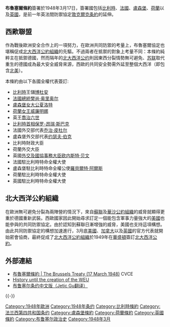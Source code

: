 '''布魯塞爾條約'''簽署於1948年3月17日，簽署國包括[[比利時|比利時]]、[[法國|法國]]、[[盧森堡|盧森堡]]、[[荷蘭|荷蘭]]以及[[英國|英國]]，是前一年英法間防禦協定[[敦克爾克条約|敦克爾克条約]]的延伸。{{Fact|該條約則主要著眼於抵禦德國可能的再行武裝行動。|time=2009-03-12T19:14:19+00:00}}<!-- 本模板調用由 {{subst:Fact/auto|該條約則主要著眼於抵禦德國可能的再行武裝行動。}} 自動產生 -->

==西歐聯盟==
作為戰後歐洲安全合作上的一項努力，在歐洲共同防禦的考量上，布魯塞爾協定也堪稱促成[[北大西洋公約組織|北大西洋公約組織]]的先驅。不過兩者在抵禦的對象上考量不同：本條約純粹主在抵禦德國，然而隔年的[[北大西洋公约|北大西洋公约]]則因東西分裂情勢無可避免、[[苏联|苏联]]取代重生的德國成為最大安全威脅來源，西歐的共同安全勢需外延至整個大西洋（即包含[[北美|北美]]）。

本條約由以下各國全權代表簽訂:
* [[比利時|比利時]]王儲[[博杜安_(比利时国王)|博杜安]]
* [[法國總統|法國總統]][[樊尚·奥里奥尔|樊尚·奥里奥尔]]
* [[卢森堡大公|盧森堡女大公]][[夏洛特_(卢森堡大公)|夏洛特]]
* [[荷兰君主列表|荷蘭女王]][[威廉明娜_(荷兰)|威廉明娜]]
* 英王[[喬治六世|喬治六世]]
* [[比利時首相|比利時首相]][[保罗-亨利·斯巴克|保罗-昂瑞·斯巴克]]
* 法國外交部代表[[乔治·皮杜尔|乔治·皮杜尔]]
* 盧森堡外交部代表[[约瑟夫·伯克|约瑟夫·伯克]]
* 比利時財政大臣{{link-fr|加斯東·艾斯肯斯|Gaston Eyskens}}
* 荷蘭外交大臣{{link-nl|卡雷爾·范·布策雷爾·范·歐斯特豪特|Pim van Boetzelaer van Oosterhout}}
* 英國[[外交及國協事務大臣|外交及國協事務大臣]][[欧内斯特·贝文|欧内斯特·贝文]]
* 法國駐比利時特命全權大使{{link-fr|讓·德·奧特克洛克|Jean de Hauteclocque}}
* 盧森堡駐比利時特命全權公使[[羅貝爾特·阿爾斯|羅貝爾特·阿爾斯]]
* 荷蘭駐比利時特命全權大使{{link-nl|比內爾特·范·哈林克斯瑪·塗·斯樓滕|Binnert Philip van Harinxma thoe Slooten}}
* 英國駐比利時特命全權大使{{link-en|喬治·威廉·倫德爾|George William Rendel}}

==北大西洋公約組織==
在歐洲無可避免分裂為兩陣營的情況下，來自[[蘇聯|蘇聯]]及[[東歐集團|華沙公約組織]]的威脅就顯得更重於德國重新武裝。西歐國家因此開始尋求訂定一個能包含軍事力量強大的[[美國|美國]]也能參與的共同防禦協定。由於認知到蘇聯日漸增強的威脅，美國也支持這項構想。由此共同防禦協定的構想加速進行，3月底[[美國|美國]]、[[加拿大|加拿大]]以及[[英國|英國]]的官方代表就開始密會協商，最終促成了[[北大西洋公約組織|北大西洋公約組織]]於1949年在[[華盛頓|華盛頓]]簽訂[[北大西洋公約|北大西洋公約]]。

==外部連結==
{{reflist}}
* [http://www.cvce.eu/obj/the_brussels_treaty_17_march_1948-en-3467de5e-9802-4b65-8076-778bc7d164d3.html 布魯塞爾條約 | The Brussels Treaty (17 March 1948)] {{Wayback|url=http://www.cvce.eu/obj/the_brussels_treaty_17_march_1948-en-3467de5e-9802-4b65-8076-778bc7d164d3.html |date=20210118122237 }} CVCE
* [https://web.archive.org/web/20090801064214/http://www.weu.int/History.htm#1 History until the creation of the WEU]
* [http://pan.baidu.com/share/link?shareid=464739&uk=3003770454 布鲁塞尔条约中文版（Jetic Gu翻译）]
{{-}}
{{EU-timeline}}
[[Category:1948年歐洲|Category:1948年歐洲]]
[[Category:1948年条约|Category:1948年条约]]
[[Category:比利時條約|Category:比利時條約]]
[[Category:法兰西第四共和国条约|Category:法兰西第四共和国条约]]
[[Category:盧森堡條約|Category:盧森堡條約]]
[[Category:荷蘭條約|Category:荷蘭條約]]
[[Category:英國條約|Category:英國條約]]
[[Category:布鲁塞尔政治史|Category:布鲁塞尔政治史]]
[[Category:1948年3月|Category:1948年3月]]